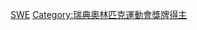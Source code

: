 {{Commonscat|Olympic silver medalists for Sweden}}

[[Category:奥林匹克运动会银牌得主|SWE]]
[[Category:瑞典奧林匹克運動會獎牌得主|Category:瑞典奧林匹克運動會獎牌得主]]